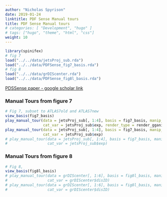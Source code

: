```yaml
---
author: "Nicholas Spyrison"
date: 2019-01-24
linktitle: PDF Sense Manual tours
title: PDF Sense Manual tours
# categories: [ "Development", "hugo" ]
# tags: ["hugo", "theme", "html", "css"]
weight: 10
---
```

```r
library(spinifex)
# fig 7
load("../../data/jetsProj_sub.rda")
load("../../data/PDFSense_fig7_basis.rda")
# fig 8
load("../../data/grDIScenter.rda")
load("../../data/PDFSense_fig8l_basis.rda")
```

[PDSSense paper - google scholar link](https://scholar.google.com/scholar?cluster=9110690189452049647&hl=en&as_sdt=0,5)



### Manual Tours from figure 7
```r
# Fig 7, subset to ATLAS7old and ATLAS7new
view_basis(fig7_basis)
play_manual_tour(data = jetsProj_sub[, 1:4], basis = fig7_basis, manip_var = 3,
                 cat_var = jetsProj_sub$exp, render_type = render_gganimate)
play_manual_tour(data = jetsProj_sub[, 1:4], basis = fig7_basis, manip_var = 3,
                 cat_var = jetsProj_sub$exp)
# play_manual_tour(data = jetsProj_sub[, 1:4], basis = fig7_basis, manip_var = 4,
#                  cat_var = jetsProj_sub$exp)
```

### Manual Tours from figure 8
```r
# Fig 8,
view_basis(fig8l_basis)
# play_manual_tour(data = grDIScenter[, 1:6], basis = fig8l_basis, manip_var = 6,
#                  cat_var = grDIScenter$disID)
# play_manual_tour(data = grDIScenter[, 1:6], basis = fig8l_basis, manip_var = 5,
#                  cat_var = grDIScenter$disID)
```
